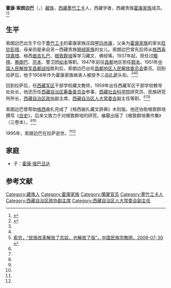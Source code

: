 '''霍康·索朗边巴'''（{{bo|z=ཧོར་ཁང་བསོད་ནམས་དཔལ་འབར་|w=hor khang bsod nams dpal 'bar|p=Horkang Sönam Bäpar}}，{{bd|1919年||1995年|}}）[[藏族|藏族]]，[[西藏|西藏]][[墨竹工卡|墨竹工卡]]人，西藏学者，西藏贵族[[霍康家族|霍康家族]]成员。<ref name=zgxz>{{cite web|url=http://xz.people.com.cn/GB/140441/140443/8486618.html|title=霍康·索朗边巴|publisher=中国西藏网}}</ref><ref name=guo>{{cite journal|title=甲玛的文化地理与霍康家族史述略|author=郭克范|journal=中国藏学|year=2008|issue=1}}</ref>

==生平==
索朗边巴出生于位于[[墨竹工卡|墨竹工卡]]的霍康家族庄园[[甲玛赤康|甲玛赤康]]，父亲为[[霍康家族|霍康家族]]的家长[[霍康·旺钦彭措|旺钦彭措]]，母亲则是来自另一西藏贵族[[擦绒家族|擦绒家族]]的女儿。索朗边巴曾先后师从[[格西|格西]][[喜饶嘉措|喜饶嘉措]]、格西[[曲吉扎巴|曲吉扎巴]]、[[根敦群培|根敦群培]]等学习藏文、佛经等。1937年起，担任过[[糌楞|糌楞]]、[[赛朗巴|赛朗巴]]、[[宗本|宗本]]、警卫团[[如本|如本]]等职。1947年前往[[昌都|昌都]]地区担任[[颇本|颇本]]。1951年[[中国人民解放军|中国人民解放军]][[昌都战役|昌都战役]]胜利后，索朗边巴出任[[昌都地区人民解放委员会|昌都地区人民解放委员会]]委员。回到拉萨后，他于1958年作为霍康家族继承人被授予三品[[札萨克|扎萨]]头衔。<ref name=zgxz/><ref name=guo/><ref name=mzb>[http://www.mzb.com.cn/html/report/100277-2.htm 索穷，“民族改革解放了农奴，也解放了我”，中国民族宗教网，2009-07-30] {{webarchive|url=https://web.archive.org/web/20150402222331/http://www.mzb.com.cn/html/report/100277-2.htm |date=2015-04-02 }}</ref>

回到拉萨后，任[[西藏军区|西藏军区]]干部学校藏文教师，1959年出任西藏军区干部学校教导处处长，他还历任[[西藏自治区筹备委员会|西藏自治区筹备委员会]]参事，[[西藏社会科学院|西藏社会科学院]]研究员、民族研究所所长，[[西藏自治区政协|西藏自治区政协]]副主席，[[西藏自治区人大常委会|西藏自治区人大常委会]]副主任等职。<ref name=zgxz/><ref name=guo/><ref name=mzb/>

索朗边巴曾帮助[[格西|格西]]曲扎完成了《格西曲扎藏文辞典》木刻版。他还协助根敦群培撰写《[[白史_(西藏)|白史]]》，后来又致力于对根敦群培的研究，编纂出版了《根敦群培著作集》（三卷本）。<ref name=zgxz/><ref name=guo/>

1995年，索朗边巴在拉萨逝世。<ref name=zgxz/><ref name=guo/>

==家庭==
*子：[[霍康·强巴旦达|霍康·强巴旦达]]

== 参考文献 ==
{{reflist}}

[[Category:藏族人|Category:藏族人]]
[[Category:霍康家族|Category:霍康家族]]
[[Category:噶厦官员|Category:噶厦官员]]
[[Category:墨竹工卡人|Category:墨竹工卡人]]
[[Category:西藏自治区政协副主席|Category:西藏自治区政协副主席]]
[[Category:西藏自治区人大常委会副主任|Category:西藏自治区人大常委会副主任]]